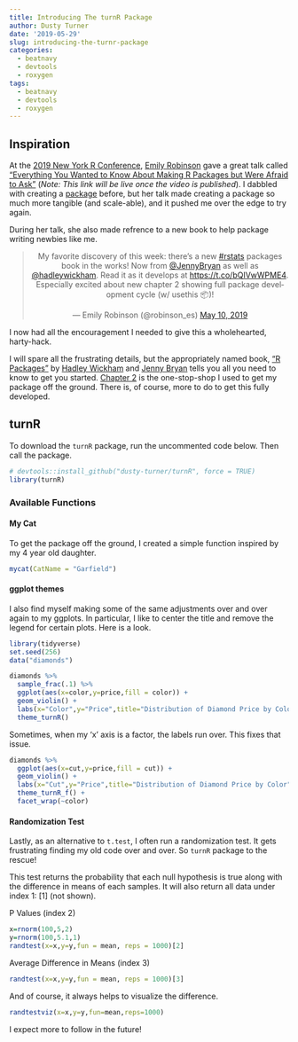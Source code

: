 ```yaml
---
title: Introducing The turnR Package
author: Dusty Turner
date: '2019-05-29'
slug: introducing-the-turnr-package
categories:
  - beatnavy
  - devtools
  - roxygen
tags:
  - beatnavy
  - devtools
  - roxygen
---
```


## Inspiration

At the [2019 New York R Conference](https://www.rstats.nyc/), [Emily Robinson](https://twitter.com/robinson_es) gave a great talk called ["Everything You Wanted to Know About Making R Packages but Were Afraid to Ask"](https://www.rstats.nyc/2019/nyr/) (*Note: This link will be live once the video is published*).  I dabbled with creating a [package](https://github.com/dusty-turner/puertoRicoR) before, but her talk made creating a package so much more tangible (and scale-able), and it pushed me over the edge to try again.  

During her talk, she also made refrence to a new book to help package writing newbies like me.

<center>

<blockquote class="twitter-tweet" data-lang="en"><p lang="en" dir="ltr">My favorite discovery of this week: there’s a new <a href="https://twitter.com/hashtag/rstats?src=hash&amp;ref_src=twsrc%5Etfw">#rstats</a> packages book in the works! Now from <a href="https://twitter.com/JennyBryan?ref_src=twsrc%5Etfw">@JennyBryan</a> as well as <a href="https://twitter.com/hadleywickham?ref_src=twsrc%5Etfw">@hadleywickham</a>. Read it as it develops at <a href="https://t.co/bQIVwWPME4">https://t.co/bQIVwWPME4</a>. Especially excited about new chapter 2 showing full package development cycle (w/ usethis 📦)!</p>&mdash; Emily Robinson (@robinson_es) <a href="https://twitter.com/robinson_es/status/1126869271160795137?ref_src=twsrc%5Etfw">May 10, 2019</a></blockquote>
<script async src="https://platform.twitter.com/widgets.js" charset="utf-8"></script>

</center>

I now had all the encouragement I needed to give this a wholehearted, harty-hack.

I will spare all the frustrating details, but the appropriately named book, ["R Packages"](https://r-pkgs.org/index.html) by [Hadley Wickham]("https://twitter.com/hadleywickham") and [Jenny Bryan](https://twitter.com/JennyBryan) tells you all you need to know to get you started.  [Chapter 2](https://r-pkgs.org/whole-game.html) is the one-stop-shop I used to get my package off the ground.  There is, of course, more to do to get this fully developed.  

## turnR

To download the `turnR` package, run the uncommented code below.  Then call the package.

```r
# devtools::install_github("dusty-turner/turnR", force = TRUE)
library(turnR)
```

### Available Functions

#### My Cat 

To get the package off the ground, I created a simple function inspired by my 4 year old daughter.

```r
mycat(CatName = "Garfield")
```

#### ggplot themes

I also find myself making some of the same adjustments over and over again to my ggplots.  In particular, I like to center the title and remove the legend for certain plots.  Here is a look.

```r
library(tidyverse)
set.seed(256)
data("diamonds") 

diamonds %>%
  sample_frac(.1) %>%
  ggplot(aes(x=color,y=price,fill = color)) +
  geom_violin() +
  labs(x="Color",y="Price",title="Distribution of Diamond Price by Color", subtitle = "Colored by Color") +
  theme_turnR()

```

Sometimes, when my 'x' axis is a factor, the labels run over.  This fixes that issue.

```r

diamonds %>%
  ggplot(aes(x=cut,y=price,fill = cut)) +
  geom_violin() +
  labs(x="Cut",y="Price",title="Distribution of Diamond Price by Color", subtitle = "Colored by Cut; Faceted by Color") +
  theme_turnR_f() +
  facet_wrap(~color)

```

#### Randomization Test

Lastly, as an alternative to `t.test`, I often run a randomization test.  It gets frustrating finding my old code over and over. So `turnR` package to the rescue!

This test returns the probability that each null hypothesis is true along with the difference in means of each samples. It will also return all data under index 1: [1] (not shown).

P Values (index 2)

```r
x=rnorm(100,5,2)
y=rnorm(100,5.1,1)
randtest(x=x,y=y,fun = mean, reps = 1000)[2]
```

Average Difference in Means (index 3)

```r
randtest(x=x,y=y,fun = mean, reps = 1000)[3]
```

And of course, it always helps to visualize the difference.

```r
randtestviz(x=x,y=y,fun=mean,reps=1000)
```

I expect more to follow in the future!